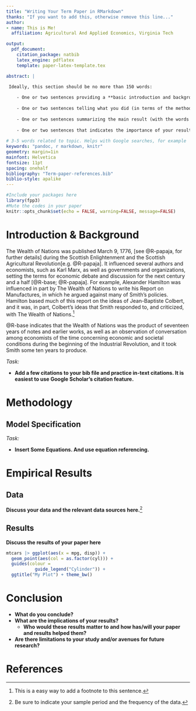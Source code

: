 ```yaml
---
title: "Writing Your Term Paper in RMarkdown"
thanks: "If you want to add this, otherwise remove this line..."
author:
- name: This is Me!
  affiliation: Agricultural And Applied Economics, Virginia Tech

output: 
  pdf_document:
    citation_package: natbib
    latex_engine: pdflatex
    template: paper-latex-template.tex

abstract: |

 Ideally, this section should be no more than 150 words:
  
    - One or two sentences providing a **basic introduction and background to the problem**. This should not be technical and  understandable to a lay-person.
    
    - One or two sentences telling what you did (in terms of the methodology)
    
    - One or two sentences summarizing the main result (with the words "**here we show**" or their equivalent).
    
    - One or two sentences that indicates the importance of your results. Again, this should not be technical.
    
# 3-5 words related to topic. Helps with Google searches, for example    
keywords: "pandoc, r markdown, knitr" 
geometry: margin=1in
mainfont: Helvetica
fontsize: 11pt
spacing: onehalf
bibliography: "Term-paper-references.bib"
biblio-style: apalike
---
```


```r
#Include your packages here
library(fpp3)
#Mute the codes in your paper
knitr::opts_chunk$set(echo = FALSE, warning=FALSE, message=FALSE)
```

# Introduction & Background

The Wealth of Nations was published March 9, 1776, [see @R-papaja, for further details] during the Scottish Enlightenment and the Scottish Agricultural Revolution[e.g. @R-papaja]. It influenced several authors and economists, such as Karl Marx, as well as governments and organizations, setting the terms for economic debate and discussion for the next century and a half [@R-base; @R-papaja]. For example, Alexander Hamilton was influenced in part by The Wealth of Nations to write his Report on Manufactures, in which he argued against many of Smith's policies. Hamilton based much of this report on the ideas of Jean-Baptiste Colbert, and it was, in part, Colbert's ideas that Smith responded to, and criticized, with The Wealth of Nations.[^1]

[^1]: This is a easy way to add a footnote to this sentence.

@R-base indicates that the Wealth of Nations was the product of seventeen years of notes and earlier works, as well as an observation of conversation among economists of the time concerning economic and societal conditions during the beginning of the Industrial Revolution, and it took Smith some ten years to produce.


*Task:*

-   **Add a few citations to your bib file and practice in-text citations. It is easiest to use Google Scholar's citation feature.**

# Methodology

## Model Specification

*Task:*

-   **Insert Some Equations. And use equation referencing.**

# Empirical Results

## Data

**Discuss your data and the relevant data sources here.**[^2]

[^2]: Be sure to indicate your sample period and the frequency of the data.

## Results

**Discuss the results of your paper here**

```r
mtcars |> ggplot(aes(x = mpg, disp)) +
  geom_point(aes(col = as.factor(cyl))) +
  guides(colour = 
           guide_legend("Cylinder")) +
  ggtitle("My Plot") + theme_bw()
```


# Conclusion

-   **What do you conclude?**
-   **What are the implications of your results?**
    -   **Who would these results matter to and how has/will your paper and results helped them?**
-   **Are there limitations to your study and/or avenues for future research?**

\newpage

# References

::: {#refs custom-style="Bibliography"}
:::
